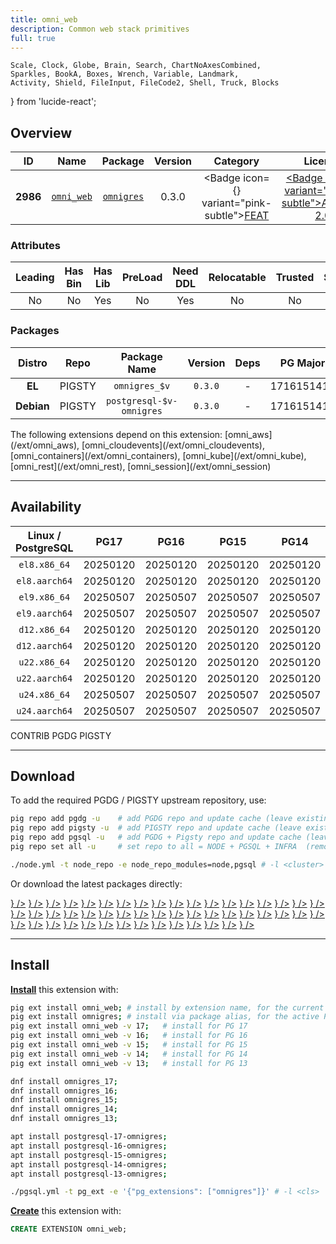 ```yaml
---
title: omni_web
description: Common web stack primitives
full: true
---
```


    Scale, Clock, Globe, Brain, Search, ChartNoAxesCombined,
    Sparkles, BookA, Boxes, Wrench, Variable, Landmark,
    Activity, Shield, FileInput, FileCode2, Shell, Truck, Blocks
} from 'lucide-react';

## Overview

| <TooltipIconButton tooltip="Extension unique identifier" side="top">ID</TooltipIconButton> | <TooltipIconButton tooltip="Extension name" side="top">Name</TooltipIconButton> | <TooltipIconButton tooltip="Package name for installation" side="top">Package</TooltipIconButton> | <TooltipIconButton tooltip="Latest available extension version" side="top">Version</TooltipIconButton> | <TooltipIconButton tooltip="Extension category" side="top">Category</TooltipIconButton> | <TooltipIconButton tooltip="Open source license" side="top">License</TooltipIconButton> | <TooltipIconButton tooltip="Programming language" side="top">Lang</TooltipIconButton> |
|:--------:|:--------:|:----------:|:--------------:|:---------------------------------------:|:------------------------------------------------------:|:----:|
| **2986** | [`omni_web`](https://docs.omnigres.org/omni_web/intro/) | [`omnigres`](/ext/omni) | 0.3.0 | <Badge icon={<Sparkles />} variant="pink-subtle"><a href="/ext/feat" className="no-underline">FEAT</a></Badge> | <a href="/ext/list/license#apache-20" className="no-underline"><Badge icon={<Scale />} variant="green-subtle">Apache-2.0</Badge></a> | <a href="/ext/list/lang#c"><Badge icon={<FileCode2 />} variant="blue-subtle">C</Badge></a> |

### Attributes

| <TooltipIconButton tooltip="The Primary Leading extension in the Package" side="top">Leading</TooltipIconButton> | <TooltipIconButton tooltip="Contains binary utils" side="top">Has Bin</TooltipIconButton> | <TooltipIconButton tooltip="Contains .so shared library files" side="top">Has Lib</TooltipIconButton> | <TooltipIconButton tooltip="Requires preloading via shared_preload_libraries" side="top">PreLoad</TooltipIconButton> | <TooltipIconButton tooltip="Requires CREATE EXTENSION DDL command" side="top">Need DDL</TooltipIconButton> | <TooltipIconButton tooltip="Can be installed in any schema" side="top">Relocatable</TooltipIconButton> | <TooltipIconButton tooltip="Can be created by non-superuser" side="top">Trusted</TooltipIconButton> | <TooltipIconButton tooltip="Schemas used by this extension" side="top">Schemas</TooltipIconButton> |
|:-------:|:-------:|:-------:|:-------:|:--------:|:-----------:|:-------:|:-------:|
| No | No | Yes | No | Yes | No | No | `omni_web` |

### Packages

| <TooltipIconButton tooltip="Linux distribution family, EL or Debian" side="top">Distro</TooltipIconButton> | <TooltipIconButton tooltip="Package repository" side="top">Repo</TooltipIconButton> | <TooltipIconButton tooltip="The RPM/DEB Package Name Pattern (replace $v with real pg major)" side="top">Package Name</TooltipIconButton> | <TooltipIconButton tooltip="Latest package version" side="top">Version</TooltipIconButton> | <TooltipIconButton tooltip="RPM/DEB Package dependencies" side="top">Deps</TooltipIconButton> | <TooltipIconButton tooltip="Available in these PostgreSQL Major Versions" side="top">PG Major</TooltipIconButton> |
|:----------:|:--------:|:------------------------:|:-----------:|:------------:|:------------------:|
|   **EL**   | <Badge variant="amber-subtle"><span className="font-bold">PIGSTY</span></Badge> | `omnigres_$v` | `0.3.0` | - | <Badge variant="green-subtle">17</Badge><Badge variant="green-subtle">16</Badge><Badge variant="green-subtle">15</Badge><Badge variant="green-subtle">14</Badge><Badge variant="green-subtle">13</Badge> |
| **Debian** | <Badge variant="amber-subtle"><span className="font-bold">PIGSTY</span></Badge> | `postgresql-$v-omnigres` | `0.3.0` | - | <Badge variant="green-subtle">17</Badge><Badge variant="green-subtle">16</Badge><Badge variant="green-subtle">15</Badge><Badge variant="green-subtle">14</Badge><Badge variant="green-subtle">13</Badge> |


<Callout title="Dependent Extensions" type="info">
    The following extensions depend on this extension: [omni_aws](/ext/omni_aws), [omni_cloudevents](/ext/omni_cloudevents), [omni_containers](/ext/omni_containers), [omni_kube](/ext/omni_kube), [omni_rest](/ext/omni_rest), [omni_session](/ext/omni_session)
</Callout>


------

## Availability

| <TooltipIconButton tooltip="Linux Distro Arch / PostgreSQL Major Version" side="top">Linux / PostgreSQL </TooltipIconButton> | **PG17** | **PG16** | **PG15** | **PG14** | **PG13** |
|:-----:|:-----:|:-----:|:-----:|:-----:|:-----:|
| `el8.x86_64` | <Badge variant="amber-subtle">20250120</Badge> | <Badge variant="amber-subtle">20250120</Badge> | <Badge variant="amber-subtle">20250120</Badge> | <Badge variant="amber-subtle">20250120</Badge> | <Badge variant="amber-subtle">20250120</Badge> |
| `el8.aarch64` | <Badge variant="amber-subtle">20250120</Badge> | <Badge variant="amber-subtle">20250120</Badge> | <Badge variant="amber-subtle">20250120</Badge> | <Badge variant="amber-subtle">20250120</Badge> | <Badge variant="amber-subtle">20250120</Badge> |
| `el9.x86_64` | <Badge variant="amber-subtle">20250507</Badge> | <Badge variant="amber-subtle">20250507</Badge> | <Badge variant="amber-subtle">20250507</Badge> | <Badge variant="amber-subtle">20250507</Badge> | <Badge variant="amber-subtle">20250507</Badge> |
| `el9.aarch64` | <Badge variant="amber-subtle">20250507</Badge> | <Badge variant="amber-subtle">20250507</Badge> | <Badge variant="amber-subtle">20250507</Badge> | <Badge variant="amber-subtle">20250507</Badge> | <Badge variant="amber-subtle">20250507</Badge> |
| `d12.x86_64` | <Badge variant="amber-subtle">20250120</Badge> | <Badge variant="amber-subtle">20250120</Badge> | <Badge variant="amber-subtle">20250120</Badge> | <Badge variant="amber-subtle">20250120</Badge> | <Badge variant="amber-subtle">20250120</Badge> |
| `d12.aarch64` | <Badge variant="amber-subtle">20250120</Badge> | <Badge variant="amber-subtle">20250120</Badge> | <Badge variant="amber-subtle">20250120</Badge> | <Badge variant="amber-subtle">20250120</Badge> | <Badge variant="amber-subtle">20250120</Badge> |
| `u22.x86_64` | <Badge variant="amber-subtle">20250120</Badge> | <Badge variant="amber-subtle">20250120</Badge> | <Badge variant="amber-subtle">20250120</Badge> | <Badge variant="amber-subtle">20250120</Badge> | <Badge variant="amber-subtle">20250120</Badge> |
| `u22.aarch64` | <Badge variant="amber-subtle">20250120</Badge> | <Badge variant="amber-subtle">20250120</Badge> | <Badge variant="amber-subtle">20250120</Badge> | <Badge variant="amber-subtle">20250120</Badge> | <Badge variant="amber-subtle">20250120</Badge> |
| `u24.x86_64` | <Badge variant="amber-subtle">20250507</Badge> | <Badge variant="amber-subtle">20250507</Badge> | <Badge variant="amber-subtle">20250507</Badge> | <Badge variant="amber-subtle">20250507</Badge> | <Badge variant="amber-subtle">20250507</Badge> |
| `u24.aarch64` | <Badge variant="amber-subtle">20250507</Badge> | <Badge variant="amber-subtle">20250507</Badge> | <Badge variant="amber-subtle">20250507</Badge> | <Badge variant="amber-subtle">20250507</Badge> | <Badge variant="amber-subtle">20250507</Badge> |

<Badge variant="green-subtle"><span className="font-black">CONTRIB</span></Badge> <Badge variant="blue-subtle"><span className="font-black">PGDG</span></Badge> <Badge variant="amber-subtle"><span className="font-black">PIGSTY</span></Badge>

------

## Download

To add the required PGDG / PIGSTY upstream repository, use:

```bash tab="pig"
pig repo add pgdg -u    # add PGDG repo and update cache (leave existing repos)
pig repo add pigsty -u  # add PIGSTY repo and update cache (leave existing repos)
pig repo add pgsql -u   # add PGDG + Pigsty repo and update cache (leave existing repos)
pig repo set all -u     # set repo to all = NODE + PGSQL + INFRA  (remove existing repos)
```
```bash tab="pigsty"
./node.yml -t node_repo -e node_repo_modules=node,pgsql # -l <cluster>
```

Or download the latest packages directly:

<Files>
    <Folder name="el8.x86_64">
        <a href="https://repo.pigsty.io/yum/pgsql/el8.x86_64/omnigres_17-20250120-1PIGSTY.el8.x86_64.rpm"><File name="omnigres_17-20250120-1PIGSTY.el8.x86_64.rpm" icon={<Package className="text-emerald-500" />} /></a>
        <a href="https://repo.pigsty.io/yum/pgsql/el8.x86_64/omnigres_16-20250120-1PIGSTY.el8.x86_64.rpm"><File name="omnigres_16-20250120-1PIGSTY.el8.x86_64.rpm" icon={<Package className="text-emerald-500" />} /></a>
        <a href="https://repo.pigsty.io/yum/pgsql/el8.x86_64/omnigres_15-20250120-1PIGSTY.el8.x86_64.rpm"><File name="omnigres_15-20250120-1PIGSTY.el8.x86_64.rpm" icon={<Package className="text-emerald-500" />} /></a>
        <a href="https://repo.pigsty.io/yum/pgsql/el8.x86_64/omnigres_14-20250120-1PIGSTY.el8.x86_64.rpm"><File name="omnigres_14-20250120-1PIGSTY.el8.x86_64.rpm" icon={<Package className="text-emerald-500" />} /></a>
        <a href="https://repo.pigsty.io/yum/pgsql/el8.x86_64/omnigres_13-20250120-1PIGSTY.el8.x86_64.rpm"><File name="omnigres_13-20250120-1PIGSTY.el8.x86_64.rpm" icon={<Package className="text-emerald-500" />} /></a>
    </Folder>
    <Folder name="el8.aarch64">
        <a href="https://repo.pigsty.io/yum/pgsql/el8.aarch64/omnigres_17-20250120-1PIGSTY.el8.aarch64.rpm"><File name="omnigres_17-20250120-1PIGSTY.el8.aarch64.rpm" icon={<Package className="text-orange-500" />} /></a>
        <a href="https://repo.pigsty.io/yum/pgsql/el8.aarch64/omnigres_16-20250120-1PIGSTY.el8.aarch64.rpm"><File name="omnigres_16-20250120-1PIGSTY.el8.aarch64.rpm" icon={<Package className="text-orange-500" />} /></a>
        <a href="https://repo.pigsty.io/yum/pgsql/el8.aarch64/omnigres_15-20250120-1PIGSTY.el8.aarch64.rpm"><File name="omnigres_15-20250120-1PIGSTY.el8.aarch64.rpm" icon={<Package className="text-orange-500" />} /></a>
        <a href="https://repo.pigsty.io/yum/pgsql/el8.aarch64/omnigres_14-20250120-1PIGSTY.el8.aarch64.rpm"><File name="omnigres_14-20250120-1PIGSTY.el8.aarch64.rpm" icon={<Package className="text-orange-500" />} /></a>
        <a href="https://repo.pigsty.io/yum/pgsql/el8.aarch64/omnigres_13-20250120-1PIGSTY.el8.aarch64.rpm"><File name="omnigres_13-20250120-1PIGSTY.el8.aarch64.rpm" icon={<Package className="text-orange-500" />} /></a>
    </Folder>
    <Folder name="el9.x86_64">
        <a href="https://repo.pigsty.io/yum/pgsql/el9.x86_64/omnigres_17-20250507-1PIGSTY.el9.x86_64.rpm"><File name="omnigres_17-20250507-1PIGSTY.el9.x86_64.rpm" icon={<Package className="text-emerald-500" />} /></a>
        <a href="https://repo.pigsty.io/yum/pgsql/el9.x86_64/omnigres_16-20250507-1PIGSTY.el9.x86_64.rpm"><File name="omnigres_16-20250507-1PIGSTY.el9.x86_64.rpm" icon={<Package className="text-emerald-500" />} /></a>
        <a href="https://repo.pigsty.io/yum/pgsql/el9.x86_64/omnigres_15-20250507-1PIGSTY.el9.x86_64.rpm"><File name="omnigres_15-20250507-1PIGSTY.el9.x86_64.rpm" icon={<Package className="text-emerald-500" />} /></a>
        <a href="https://repo.pigsty.io/yum/pgsql/el9.x86_64/omnigres_14-20250507-1PIGSTY.el9.x86_64.rpm"><File name="omnigres_14-20250507-1PIGSTY.el9.x86_64.rpm" icon={<Package className="text-emerald-500" />} /></a>
        <a href="https://repo.pigsty.io/yum/pgsql/el9.x86_64/omnigres_13-20250507-1PIGSTY.el9.x86_64.rpm"><File name="omnigres_13-20250507-1PIGSTY.el9.x86_64.rpm" icon={<Package className="text-emerald-500" />} /></a>
    </Folder>
    <Folder name="el9.aarch64">
        <a href="https://repo.pigsty.io/yum/pgsql/el9.aarch64/omnigres_17-20250507-1PIGSTY.el9.aarch64.rpm"><File name="omnigres_17-20250507-1PIGSTY.el9.aarch64.rpm" icon={<Package className="text-orange-500" />} /></a>
        <a href="https://repo.pigsty.io/yum/pgsql/el9.aarch64/omnigres_16-20250507-1PIGSTY.el9.aarch64.rpm"><File name="omnigres_16-20250507-1PIGSTY.el9.aarch64.rpm" icon={<Package className="text-orange-500" />} /></a>
        <a href="https://repo.pigsty.io/yum/pgsql/el9.aarch64/omnigres_15-20250507-1PIGSTY.el9.aarch64.rpm"><File name="omnigres_15-20250507-1PIGSTY.el9.aarch64.rpm" icon={<Package className="text-orange-500" />} /></a>
        <a href="https://repo.pigsty.io/yum/pgsql/el9.aarch64/omnigres_14-20250507-1PIGSTY.el9.aarch64.rpm"><File name="omnigres_14-20250507-1PIGSTY.el9.aarch64.rpm" icon={<Package className="text-orange-500" />} /></a>
        <a href="https://repo.pigsty.io/yum/pgsql/el9.aarch64/omnigres_13-20250507-1PIGSTY.el9.aarch64.rpm"><File name="omnigres_13-20250507-1PIGSTY.el9.aarch64.rpm" icon={<Package className="text-orange-500" />} /></a>
    </Folder>
    <Folder name="d12.x86_64">
        <a href="https://repo.pigsty.io/apt/pgsql/bookworm/pool/main/o/omnigres/postgresql-17-omnigres_20250120-1PIGSTY~bookworm_amd64.deb"><File name="postgresql-17-omnigres_20250120-1PIGSTY~bookworm_amd64.deb" icon={<Box className="text-emerald-500" />} /></a>
        <a href="https://repo.pigsty.io/apt/pgsql/bookworm/pool/main/o/omnigres/postgresql-16-omnigres_20250120-1PIGSTY~bookworm_amd64.deb"><File name="postgresql-16-omnigres_20250120-1PIGSTY~bookworm_amd64.deb" icon={<Box className="text-emerald-500" />} /></a>
        <a href="https://repo.pigsty.io/apt/pgsql/bookworm/pool/main/o/omnigres/postgresql-15-omnigres_20250120-1PIGSTY~bookworm_amd64.deb"><File name="postgresql-15-omnigres_20250120-1PIGSTY~bookworm_amd64.deb" icon={<Box className="text-emerald-500" />} /></a>
        <a href="https://repo.pigsty.io/apt/pgsql/bookworm/pool/main/o/omnigres/postgresql-14-omnigres_20250120-1PIGSTY~bookworm_amd64.deb"><File name="postgresql-14-omnigres_20250120-1PIGSTY~bookworm_amd64.deb" icon={<Box className="text-emerald-500" />} /></a>
        <a href="https://repo.pigsty.io/apt/pgsql/bookworm/pool/main/o/omnigres/postgresql-13-omnigres_20250120-1PIGSTY~bookworm_amd64.deb"><File name="postgresql-13-omnigres_20250120-1PIGSTY~bookworm_amd64.deb" icon={<Box className="text-emerald-500" />} /></a>
    </Folder>
    <Folder name="d12.aarch64">
        <a href="https://repo.pigsty.io/apt/pgsql/bookworm/pool/main/o/omnigres/postgresql-17-omnigres_20250120-1PIGSTY~bookworm_arm64.deb"><File name="postgresql-17-omnigres_20250120-1PIGSTY~bookworm_arm64.deb" icon={<Box className="text-orange-500" />} /></a>
        <a href="https://repo.pigsty.io/apt/pgsql/bookworm/pool/main/o/omnigres/postgresql-16-omnigres_20250120-1PIGSTY~bookworm_arm64.deb"><File name="postgresql-16-omnigres_20250120-1PIGSTY~bookworm_arm64.deb" icon={<Box className="text-orange-500" />} /></a>
        <a href="https://repo.pigsty.io/apt/pgsql/bookworm/pool/main/o/omnigres/postgresql-15-omnigres_20250120-1PIGSTY~bookworm_arm64.deb"><File name="postgresql-15-omnigres_20250120-1PIGSTY~bookworm_arm64.deb" icon={<Box className="text-orange-500" />} /></a>
        <a href="https://repo.pigsty.io/apt/pgsql/bookworm/pool/main/o/omnigres/postgresql-14-omnigres_20250120-1PIGSTY~bookworm_arm64.deb"><File name="postgresql-14-omnigres_20250120-1PIGSTY~bookworm_arm64.deb" icon={<Box className="text-orange-500" />} /></a>
        <a href="https://repo.pigsty.io/apt/pgsql/bookworm/pool/main/o/omnigres/postgresql-13-omnigres_20250120-1PIGSTY~bookworm_arm64.deb"><File name="postgresql-13-omnigres_20250120-1PIGSTY~bookworm_arm64.deb" icon={<Box className="text-orange-500" />} /></a>
    </Folder>
    <Folder name="u22.x86_64">
        <a href="https://repo.pigsty.io/apt/pgsql/jammy/pool/main/o/omnigres/postgresql-17-omnigres_20250120-1PIGSTY~jammy_amd64.deb"><File name="postgresql-17-omnigres_20250120-1PIGSTY~jammy_amd64.deb" icon={<Box className="text-emerald-500" />} /></a>
        <a href="https://repo.pigsty.io/apt/pgsql/jammy/pool/main/o/omnigres/postgresql-16-omnigres_20250120-1PIGSTY~jammy_amd64.deb"><File name="postgresql-16-omnigres_20250120-1PIGSTY~jammy_amd64.deb" icon={<Box className="text-emerald-500" />} /></a>
        <a href="https://repo.pigsty.io/apt/pgsql/jammy/pool/main/o/omnigres/postgresql-15-omnigres_20250120-1PIGSTY~jammy_amd64.deb"><File name="postgresql-15-omnigres_20250120-1PIGSTY~jammy_amd64.deb" icon={<Box className="text-emerald-500" />} /></a>
        <a href="https://repo.pigsty.io/apt/pgsql/jammy/pool/main/o/omnigres/postgresql-14-omnigres_20250120-1PIGSTY~jammy_amd64.deb"><File name="postgresql-14-omnigres_20250120-1PIGSTY~jammy_amd64.deb" icon={<Box className="text-emerald-500" />} /></a>
        <a href="https://repo.pigsty.io/apt/pgsql/jammy/pool/main/o/omnigres/postgresql-13-omnigres_20250120-1PIGSTY~jammy_amd64.deb"><File name="postgresql-13-omnigres_20250120-1PIGSTY~jammy_amd64.deb" icon={<Box className="text-emerald-500" />} /></a>
    </Folder>
    <Folder name="u22.aarch64">
        <a href="https://repo.pigsty.io/apt/pgsql/jammy/pool/main/o/omnigres/postgresql-17-omnigres_20250120-1PIGSTY~jammy_arm64.deb"><File name="postgresql-17-omnigres_20250120-1PIGSTY~jammy_arm64.deb" icon={<Box className="text-orange-500" />} /></a>
        <a href="https://repo.pigsty.io/apt/pgsql/jammy/pool/main/o/omnigres/postgresql-16-omnigres_20250120-1PIGSTY~jammy_arm64.deb"><File name="postgresql-16-omnigres_20250120-1PIGSTY~jammy_arm64.deb" icon={<Box className="text-orange-500" />} /></a>
        <a href="https://repo.pigsty.io/apt/pgsql/jammy/pool/main/o/omnigres/postgresql-15-omnigres_20250120-1PIGSTY~jammy_arm64.deb"><File name="postgresql-15-omnigres_20250120-1PIGSTY~jammy_arm64.deb" icon={<Box className="text-orange-500" />} /></a>
        <a href="https://repo.pigsty.io/apt/pgsql/jammy/pool/main/o/omnigres/postgresql-14-omnigres_20250120-1PIGSTY~jammy_arm64.deb"><File name="postgresql-14-omnigres_20250120-1PIGSTY~jammy_arm64.deb" icon={<Box className="text-orange-500" />} /></a>
        <a href="https://repo.pigsty.io/apt/pgsql/jammy/pool/main/o/omnigres/postgresql-13-omnigres_20250120-1PIGSTY~jammy_arm64.deb"><File name="postgresql-13-omnigres_20250120-1PIGSTY~jammy_arm64.deb" icon={<Box className="text-orange-500" />} /></a>
    </Folder>
    <Folder name="u24.x86_64">
        <a href="https://repo.pigsty.io/apt/pgsql/noble/pool/main/o/omnigres/postgresql-17-omnigres_20250507-1PIGSTY~noble_amd64.deb"><File name="postgresql-17-omnigres_20250507-1PIGSTY~noble_amd64.deb" icon={<Box className="text-emerald-500" />} /></a>
        <a href="https://repo.pigsty.io/apt/pgsql/noble/pool/main/o/omnigres/postgresql-16-omnigres_20250507-1PIGSTY~noble_amd64.deb"><File name="postgresql-16-omnigres_20250507-1PIGSTY~noble_amd64.deb" icon={<Box className="text-emerald-500" />} /></a>
        <a href="https://repo.pigsty.io/apt/pgsql/noble/pool/main/o/omnigres/postgresql-15-omnigres_20250507-1PIGSTY~noble_amd64.deb"><File name="postgresql-15-omnigres_20250507-1PIGSTY~noble_amd64.deb" icon={<Box className="text-emerald-500" />} /></a>
        <a href="https://repo.pigsty.io/apt/pgsql/noble/pool/main/o/omnigres/postgresql-14-omnigres_20250507-1PIGSTY~noble_amd64.deb"><File name="postgresql-14-omnigres_20250507-1PIGSTY~noble_amd64.deb" icon={<Box className="text-emerald-500" />} /></a>
        <a href="https://repo.pigsty.io/apt/pgsql/noble/pool/main/o/omnigres/postgresql-13-omnigres_20250507-1PIGSTY~noble_amd64.deb"><File name="postgresql-13-omnigres_20250507-1PIGSTY~noble_amd64.deb" icon={<Box className="text-emerald-500" />} /></a>
    </Folder>
    <Folder name="u24.aarch64">
        <a href="https://repo.pigsty.io/apt/pgsql/noble/pool/main/o/omnigres/postgresql-17-omnigres_20250507-1PIGSTY~noble_arm64.deb"><File name="postgresql-17-omnigres_20250507-1PIGSTY~noble_arm64.deb" icon={<Box className="text-orange-500" />} /></a>
        <a href="https://repo.pigsty.io/apt/pgsql/noble/pool/main/o/omnigres/postgresql-16-omnigres_20250507-1PIGSTY~noble_arm64.deb"><File name="postgresql-16-omnigres_20250507-1PIGSTY~noble_arm64.deb" icon={<Box className="text-orange-500" />} /></a>
        <a href="https://repo.pigsty.io/apt/pgsql/noble/pool/main/o/omnigres/postgresql-15-omnigres_20250507-1PIGSTY~noble_arm64.deb"><File name="postgresql-15-omnigres_20250507-1PIGSTY~noble_arm64.deb" icon={<Box className="text-orange-500" />} /></a>
        <a href="https://repo.pigsty.io/apt/pgsql/noble/pool/main/o/omnigres/postgresql-14-omnigres_20250507-1PIGSTY~noble_arm64.deb"><File name="postgresql-14-omnigres_20250507-1PIGSTY~noble_arm64.deb" icon={<Box className="text-orange-500" />} /></a>
        <a href="https://repo.pigsty.io/apt/pgsql/noble/pool/main/o/omnigres/postgresql-13-omnigres_20250507-1PIGSTY~noble_arm64.deb"><File name="postgresql-13-omnigres_20250507-1PIGSTY~noble_arm64.deb" icon={<Box className="text-orange-500" />} /></a>
    </Folder>
</Files>

------

## Install

[**Install**](/docs/pgsql/extension/install) this extension with:

```bash tab="pig"
pig ext install omni_web; # install by extension name, for the current active PG version
pig ext install omnigres; # install via package alias, for the active PG version
pig ext install omni_web -v 17;   # install for PG 17
pig ext install omni_web -v 16;   # install for PG 16
pig ext install omni_web -v 15;   # install for PG 15
pig ext install omni_web -v 14;   # install for PG 14
pig ext install omni_web -v 13;   # install for PG 13
```
```bash tab="yum" 
dnf install omnigres_17;
dnf install omnigres_16;
dnf install omnigres_15;
dnf install omnigres_14;
dnf install omnigres_13;
```
```bash tab="apt" 
apt install postgresql-17-omnigres;
apt install postgresql-16-omnigres;
apt install postgresql-15-omnigres;
apt install postgresql-14-omnigres;
apt install postgresql-13-omnigres;
```
```bash tab="ansible"
./pgsql.yml -t pg_ext -e '{"pg_extensions": ["omnigres"]}' # -l <cls>
```

[**Create**](/docs/pgsql/extension/create) this extension with:

```sql
CREATE EXTENSION omni_web;
```


